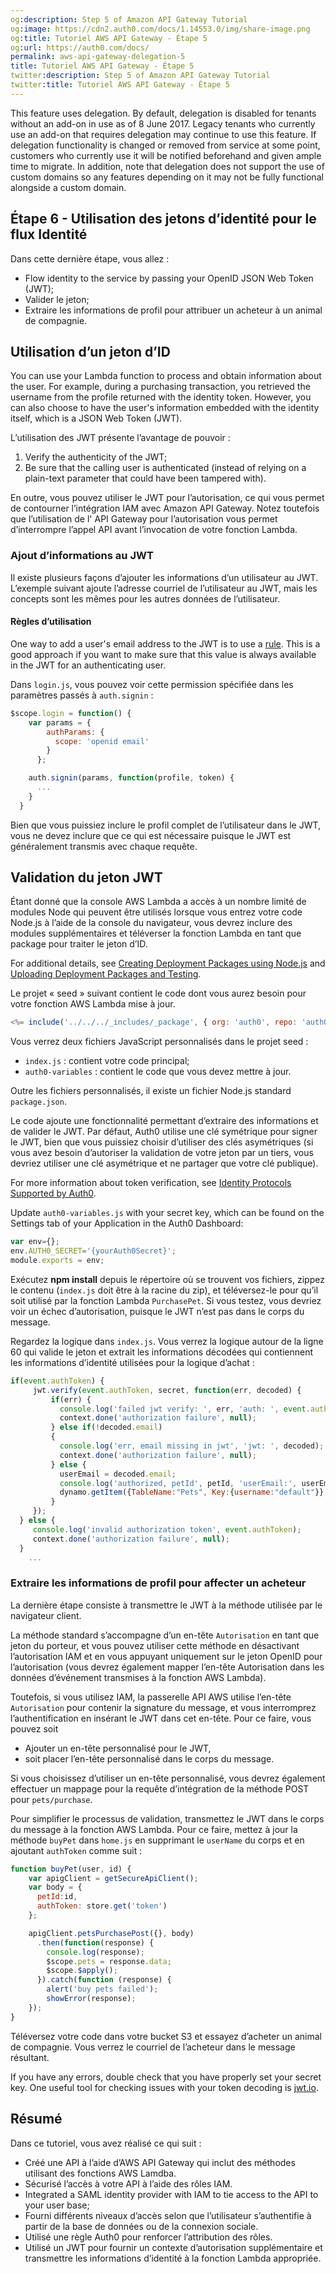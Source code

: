 ```yaml
---
og:description: Step 5 of Amazon API Gateway Tutorial
og:image: https://cdn2.auth0.com/docs/1.14553.0/img/share-image.png
og:title: Tutoriel AWS API Gateway - Étape 5
og:url: https://auth0.com/docs/
permalink: aws-api-gateway-delegation-5
title: Tutoriel AWS API Gateway - Étape 5
twitter:description: Step 5 of Amazon API Gateway Tutorial
twitter:title: Tutoriel AWS API Gateway - Étape 5
---
```


<Warning>

This feature uses delegation. By default, delegation is disabled for tenants without an add-on in use as of 8 June 2017. Legacy tenants who currently use an add-on that requires delegation may continue to use this feature. If delegation functionality is changed or removed from service at some point, customers who currently use it will be notified beforehand and given ample time to migrate. In addition, note that delegation does not support the use of custom domains so any features depending on it may not be fully functional alongside a custom domain.

</Warning>

## Étape 6 - Utilisation des jetons d’identité pour le flux Identité

Dans cette dernière étape, vous allez :

* Flow identity to the service by passing your <Tooltip tip="OpenID: Open standard for authentication that allows applications to verify users' identities without collecting and storing login information." cta="View Glossary" href="/docs/glossary?term=OpenID">OpenID</Tooltip> <Tooltip tip="OpenID: Open standard for authentication that allows applications to verify users' identities without collecting and storing login information." cta="View Glossary" href="/docs/glossary?term=JSON+Web+Token">JSON Web Token</Tooltip> (JWT);
* Valider le jeton;
* Extraire les informations de profil pour attribuer un acheteur à un animal de compagnie.

## Utilisation d’un jeton d’ID

You can use your Lambda function to process and obtain information about the user. For example, during a purchasing transaction, you retrieved the username from the profile returned with the <Tooltip tip="ID Token: Credential meant for the client itself, rather than for accessing a resource." cta="View Glossary" href="/docs/glossary?term=identity+token">identity token</Tooltip>. However, you can also choose to have the user's information embedded with the identity itself, which is a JSON Web Token (JWT).

L’utilisation des JWT présente l’avantage de pouvoir :

1. Verify the authenticity of the JWT;
2. Be sure that the calling user is authenticated (instead of relying on a plain-text parameter that could have been tampered with).

En outre, vous pouvez utiliser le JWT pour l’autorisation, ce qui vous permet de contourner l’intégration IAM avec Amazon API Gateway. Notez toutefois que l’utilisation de l' API Gateway pour l’autorisation vous permet d’interrompre l’appel API avant l’invocation de votre fonction Lambda.

### Ajout d’informations au JWT

Il existe plusieurs façons d’ajouter les informations d’un utilisateur au JWT. L’exemple suivant ajoute l’adresse courriel de l’utilisateur au JWT, mais les concepts sont les mêmes pour les autres données de l’utilisateur.

#### Règles d’utilisation

One way to add a user's email address to the JWT is to use a [rule](/docs/customize/rules). This is a good approach if you want to make sure that this value is always available in the JWT for an authenticating user.

Dans `login.js`, vous pouvez voir cette permission spécifiée dans les paramètres passés à `auth.signin` :

```js lines
$scope.login = function() {
    var params = {
        authParams: {
          scope: 'openid email'
        }
      };

    auth.signin(params, function(profile, token) {
      ...
    }
  }
```






Bien que vous puissiez inclure le profil complet de l’utilisateur dans le JWT, vous ne devez inclure que ce qui est nécessaire puisque le JWT est généralement transmis avec chaque requête.

## Validation du jeton JWT

Étant donné que la console AWS Lambda a accès à un nombre limité de modules Node qui peuvent être utilisés lorsque vous entrez votre code Node.js à l’aide de la console du navigateur, vous devrez inclure des modules supplémentaires et téléverser la fonction Lambda en tant que package pour traiter le jeton d’ID.

For additional details, see [Creating Deployment Packages using Node.js](http://docs.aws.amazon.com/lambda/latest/dg/nodejs-create-deployment-pkg.html) and [Uploading Deployment Packages and Testing](http://docs.aws.amazon.com/lambda/latest/dg/walkthrough-s3-events-adminuser-create-test-function-upload-zip-test.html).

Le projet « seed » suivant contient le code dont vous aurez besoin pour votre fonction AWS Lambda mise à jour.

```js wrap lines
<%= include('../../../_includes/_package', { org: 'auth0', repo: 'auth0-aws', path: 'examples/api-gateway/lambda' }) %>
```

Vous verrez deux fichiers JavaScript personnalisés dans le projet seed :

* `index.js` : contient votre code principal;
* `auth0-variables` : contient le code que vous devez mettre à jour.

Outre les fichiers personnalisés, il existe un fichier Node.js standard `package.json`.

Le code ajoute une fonctionnalité permettant d’extraire des informations et de valider le JWT. Par défaut, Auth0 utilise une clé symétrique pour signer le JWT, bien que vous puissiez choisir d’utiliser des clés asymétriques (si vous avez besoin d’autoriser la validation de votre jeton par un tiers, vous devriez utiliser une clé asymétrique et ne partager que votre clé publique).

For more information about token verification, see [Identity Protocols Supported by Auth0](/docs/authenticate/protocols).

Update `auth0-variables.js` with your secret key, which can be found on the Settings tab of your Application in the <Tooltip tip="Auth0 Dashboard: Auth0's main product to configure your services." cta="View Glossary" href="/docs/glossary?term=Auth0+Dashboard">Auth0 Dashboard</Tooltip>:

```javascript lines
var env={};
env.AUTH0_SECRET='{yourAuth0Secret}';
module.exports = env;
```


Exécutez **npm install** depuis le répertoire où se trouvent vos fichiers, zippez le contenu (`index.js` doit être à la racine du zip), et téléversez-le pour qu’il soit utilisé par la fonction Lambda `PurchasePet`. Si vous testez, vous devriez voir un échec d’autorisation, puisque le JWT n’est pas dans le corps du message.

Regardez la logique dans `index.js`. Vous verrez la logique autour de la ligne 60 qui valide le jeton et extrait les informations décodées qui contiennent les informations d’identité utilisées pour la logique d’achat :

```js lines
if(event.authToken) {
     jwt.verify(event.authToken, secret, function(err, decoded) {
         if(err) {
           console.log('failed jwt verify: ', err, 'auth: ', event.authToken);
           context.done('authorization failure', null);
         } else if(!decoded.email)
         {
           console.log('err, email missing in jwt', 'jwt: ', decoded);
           context.done('authorization failure', null);
         } else {
           userEmail = decoded.email;
           console.log('authorized, petId', petId, 'userEmail:', userEmail);
           dynamo.getItem({TableName:"Pets", Key:{username:"default"}}, readcb);
         }
     });
  } else {
     console.log('invalid authorization token', event.authToken);
     context.done('authorization failure', null);
  }
    ...
```






### Extraire les informations de profil pour affecter un acheteur

La dernière étape consiste à transmettre le JWT à la méthode utilisée par le navigateur client.

La méthode standard s’accompagne d’un en-tête `Autorisation` en tant que jeton du porteur, et vous pouvez utiliser cette méthode en désactivant l’autorisation IAM et en vous appuyant uniquement sur le jeton OpenID pour l’autorisation (vous devrez également mapper l’en-tête Autorisation dans les données d’événement transmises à la fonction AWS Lambda).

Toutefois, si vous utilisez IAM, la passerelle API AWS utilise l’en-tête `Autorisation` pour contenir la signature du message, et vous interromprez l’authentification en insérant le JWT dans cet en-tête. Pour ce faire, vous pouvez soit

* Ajouter un en-tête personnalisé pour le JWT,
* soit placer l’en-tête personnalisé dans le corps du message.

Si vous choisissez d’utiliser un en-tête personnalisé, vous devrez également effectuer un mappage pour la requête d’intégration de la méthode POST pour `pets/purchase`.

Pour simplifier le processus de validation, transmettez le JWT dans le corps du message à la fonction AWS Lambda. Pour ce faire, mettez à jour la méthode `buyPet` dans `home.js` en supprimant le `userName` du corps et en ajoutant `authToken` comme suit :

```javascript lines
function buyPet(user, id) {
    var apigClient = getSecureApiClient();
    var body = {
      petId:id,
      authToken: store.get('token')
    };

    apigClient.petsPurchasePost({}, body)
      .then(function(response) {
        console.log(response);
        $scope.pets = response.data;
        $scope.$apply();
      }).catch(function (response) {
        alert('buy pets failed');
        showError(response);
    });
}
```


Téléversez votre code dans votre bucket S3 et essayez d’acheter un animal de compagnie. Vous verrez le courriel de l’acheteur dans le message résultant.

If you have any errors, double check that you have properly set your secret key. One useful tool for checking issues with your token decoding is [jwt.io](http://jwt.io/).

## Résumé

Dans ce tutoriel, vous avez réalisé ce qui suit :

* Créé une API à l’aide d’AWS API Gateway qui inclut des méthodes utilisant des fonctions AWS Lamdba.
* Sécurisé l’accès à votre API à l’aide des rôles IAM.
* Integrated a <Tooltip tip="Identity Provider (IdP): Service that stores and manages digital identities." cta="View Glossary" href="/docs/glossary?term=SAML">SAML</Tooltip> <Tooltip tip="Security Assertion Markup Language (SAML): Standardized protocol allowing two parties to exchange authentication information without a password." cta="View Glossary" href="/docs/glossary?term=identity+provider">identity provider</Tooltip> with IAM to tie access to the API to your user base;
* Fourni différents niveaux d’accès selon que l’utilisateur s’authentifie à partir de la base de données ou de la connexion sociale.
* Utilisé une règle Auth0 pour renforcer l’attribution des rôles.
* Utilisé un JWT pour fournir un contexte d’autorisation supplémentaire et transmettre les informations d’identité à la fonction Lambda appropriée.